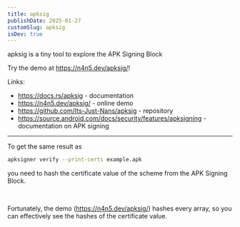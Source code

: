 ```yaml
---
title: apksig
publishDate: 2025-01-27
customSlug: apksig
isDev: true
---
```


apksig is a tiny tool to explore the APK Signing Block

Try the demo at https://n4n5.dev/apksig/!

Links:

- https://docs.rs/apksig - documentation
- https://n4n5.dev/apksig/ - online demo
- https://github.com/Its-Just-Nans/apksig - repository
- https://source.android.com/docs/security/features/apksigning - documentation on APK signing

---


<Thought>

To get the same result as

```bash
apksigner verify --print-certs example.apk
```

you need to hash the certificate value of the scheme from the APK Signing Block.

<br />

Fortunately, the demo (https://n4n5.dev/apksig/) hashes every array, so you can effectively see the hashes of the certificate value.

</Thought>